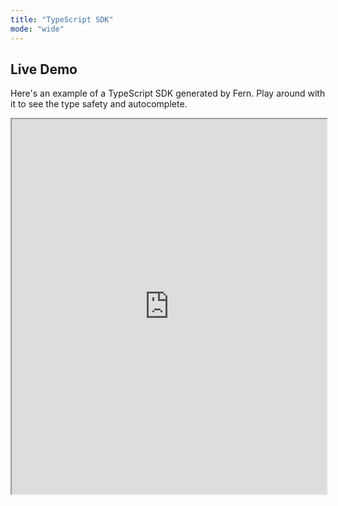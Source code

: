 ```yaml
---
title: "TypeScript SDK"
mode: "wide"
---
```


## Live Demo

Here's an example of a TypeScript SDK generated by Fern. Play around with it to
see the type safety and autocomplete.

<iframe
  src="https://stackblitz.com/edit/raven-typescript-example?embed=1&file=app.ts&hideExplorer=1&hideNavigation=1&view=editor"
  width="100%"
  height="600px"
/>

## Source Code

**API Definition:** [ravenappdev/raven-api](https://github.com/ravenappdev/raven-api/).

**SDK Source Code:** [ravenappdev/raven-node](https://github.com/ravenappdev/raven-node/).
This is auto-generated by Fern when the API Definition is edited.

**npm Package:** [@ravenapp/raven](https://www.npmjs.com/package/@ravenapp/raven).
Fern automatically publishes this package to npm when the API Definition is edited.
